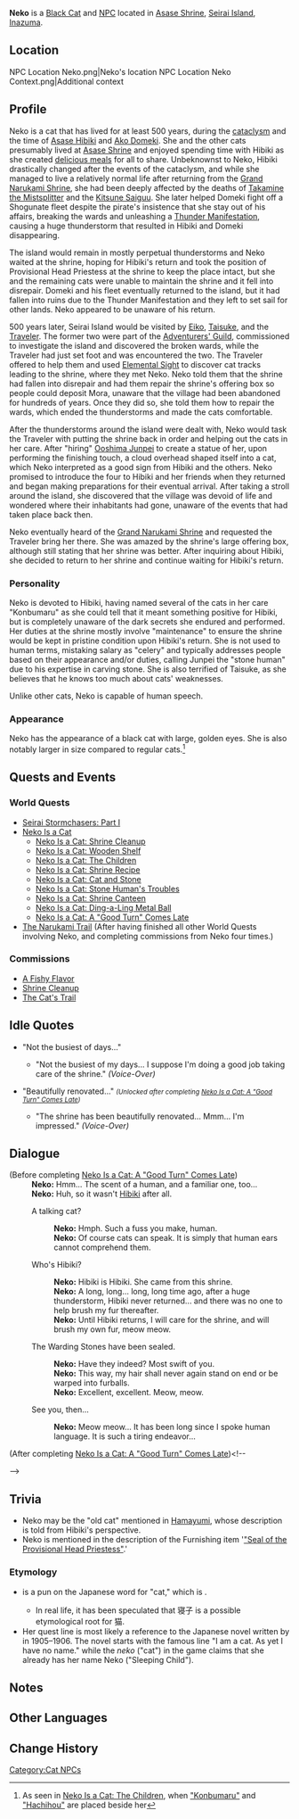 {{Character Infobox
|type             = NPC
|image            = NPC Neko.png
|region           = Inazuma
|affiliation      = Asase Shrine
|title            = Self-Proclaimed "Provisional Head Priestess of the Asase Shrine"
|title2           = Her Ladyship, the Provisional Head Priestess
}}
'''Neko''' {{Lang|ja=寝子|ja_tl=Sleeping Child}} is a [[Black Cat]] and [[NPC]] located in [[Asase Shrine]], [[Seirai Island]], [[Inazuma]].

==Location==
<gallery hideaddbutton="true" captionalign="center">
NPC Location Neko.png|Neko's location
NPC Location Neko Context.png|Additional context
</gallery>

==Profile==
Neko is a cat that has lived for at least 500 years, during the [[cataclysm]] and the time of [[Asase Hibiki]] and [[Ako Domeki]]. She and the other cats presumably lived at [[Asase Shrine]] and enjoyed spending time with Hibiki as she created [[Invigorating Kitty Meal|delicious meals]] for all to share. Unbeknownst to Neko, Hibiki drastically changed after the events of the cataclysm, and while she managed to live a relatively normal life after returning from the [[Grand Narukami Shrine]], she had been deeply affected by the deaths of [[Takamine the Mistsplitter]] and the [[Kitsune Saiguu]]. She later helped Domeki fight off a Shogunate fleet despite the pirate's insistence that she stay out of his affairs, breaking the wards and unleashing a [[Thunder Manifestation]], causing a huge thunderstorm that resulted in Hibiki and Domeki disappearing.

The island would remain in mostly perpetual thunderstorms and Neko waited at the shrine, hoping for Hibiki's return and took the position of Provisional Head Priestess at the shrine to keep the place intact, but she and the remaining cats were unable to maintain the shrine and it fell into disrepair. Domeki and his fleet eventually returned to the island, but it had fallen into ruins due to the Thunder Manifestation and they left to set sail for other lands. Neko appeared to be unaware of his return.

500 years later, Seirai Island would be visited by [[Eiko]], [[Taisuke]], and the [[Traveler]]. The former two were part of the [[Adventurers' Guild]], commissioned to investigate the island and discovered the broken wards, while the Traveler had just set foot and was encountered the two. The Traveler offered to help them and used [[Elemental Sight]] to discover cat tracks leading to the shrine, where they met Neko. Neko told them that the shrine had fallen into disrepair and had them repair the shrine's offering box so people could deposit Mora, unaware that the village had been abandoned for hundreds of years. Once they did so, she told them how to repair the wards, which ended the thunderstorms and made the cats comfortable.

After the thunderstorms around the island were dealt with, Neko would task the Traveler with putting the shrine back in order and helping out the cats in her care. After "hiring" [[Ooshima Junpei]] to create a statue of her, upon performing the finishing touch, a cloud overhead shaped itself into a cat, which Neko interpreted as a good sign from Hibiki and the others. Neko promised to introduce the four to Hibiki and her friends when they returned and began making preparations for their eventual arrival. After taking a stroll around the island, she discovered that the village was devoid of life and wondered where their inhabitants had gone, unaware of the events that had taken place back then.

Neko eventually heard of the [[Grand Narukami Shrine]] and requested the Traveler bring her there. She was amazed by the shrine's large offering box, although still stating that her shrine was better. After inquiring about Hibiki, she decided to return to her shrine and continue waiting for Hibiki's return.

===Personality===
Neko is devoted to Hibiki, having named several of the cats in her care "Konbumaru" as she could tell that it meant something positive for Hibiki, but is completely unaware of the dark secrets she endured and performed. Her duties at the shrine mostly involve "maintenance" to ensure the shrine would be kept in pristine condition upon Hibiki's return. She is not used to human terms, mistaking salary as "celery" and typically addresses people based on their appearance and/or duties, calling Junpei the "stone human" due to his expertise in carving stone. She is also terrified of Taisuke, as she believes that he knows too much about cats' weaknesses.

Unlike other cats, Neko is capable of human speech.

===Appearance===
Neko has the appearance of a black cat with large, golden eyes. She is also notably larger in size compared to regular cats.<ref group="Note">As seen in [[Neko Is a Cat: The Children]], when [["Konbumaru"]] and [["Hachihou"]] are placed beside her</ref>

==Quests and Events==
===World Quests===
*[[Seirai Stormchasers: Part I]]
*[[Neko Is a Cat]]
**[[Neko Is a Cat: Shrine Cleanup]]
**[[Neko Is a Cat: Wooden Shelf]]
**[[Neko Is a Cat: The Children]]
**[[Neko Is a Cat: Shrine Recipe]]
**[[Neko Is a Cat: Cat and Stone]]
**[[Neko Is a Cat: Stone Human's Troubles]]
**[[Neko Is a Cat: Shrine Canteen]]
**[[Neko Is a Cat: Ding-a-Ling Metal Ball]]
**[[Neko Is a Cat: A "Good Turn" Comes Late]]
*[[The Narukami Trail]] (After having finished all other World Quests involving Neko, and completing commissions from Neko four times.)

===Commissions===
*[[A Fishy Flavor]]
*[[Shrine Cleanup]]
*[[The Cat's Trail]]

==Idle Quotes==
* "Not the busiest of days..."
**{{A|VO Neko 01.ogg}} "Not the busiest of my days... I suppose I'm doing a good job taking care of the shrine." ''(Voice-Over)''
* "Beautifully renovated..." <small>''(Unlocked after completing [[Neko Is a Cat: A "Good Turn" Comes Late]])''</small>
**{{A|VO Neko 02.ogg}} "The shrine has been beautifully renovated... Mmm... I'm impressed." ''(Voice-Over)''

==Dialogue==
{{Dialogue start}}
;(Before completing [[Neko Is a Cat: A "Good Turn" Comes Late]])
:'''Neko:''' Hmm... The scent of a human, and a familiar one, too...
:'''Neko:''' Huh, so it wasn't [[Hibiki]] after all.
:{{DIcon}} A talking cat?
::'''Neko:''' Hmph. Such a fuss you make, human.
::'''Neko:''' Of course cats can speak. It is simply that human ears cannot comprehend them.
:{{DIcon}} Who's Hibiki?
::'''Neko:''' Hibiki is Hibiki. She came from this shrine.
::'''Neko:''' A long, long... long, long time ago, after a huge thunderstorm, Hibiki never returned... and there was no one to help brush my fur thereafter.
::'''Neko:''' Until Hibiki returns, I will care for the shrine, and will brush my own fur, meow meow.
:{{DIcon}} The Warding Stones have been sealed.
::'''Neko:''' Have they indeed? Most swift of you.
::'''Neko:''' This way, my hair shall never again stand on end or be warped into furballs.
::'''Neko:''' Excellent, excellent. Meow, meow.
:{{DIcon}} See you, then...
::'''Neko:''' Meow meow... It has been long since I spoke human language. It is such a tiring endeavor...

;(After completing [[Neko Is a Cat: A "Good Turn" Comes Late]])<!--
-->{{Transclude|Neko Is a Cat: A "Good Turn" Comes Late|After quest Neko|section=1}}
{{Dialogue end}}

==Trivia==
*Neko may be the "old cat" mentioned in [[Hamayumi]], whose description is told from Hibiki's perspective.
*Neko is mentioned in the description of the Furnishing item '[["Seal of the Provisional Head Priestess"]].'

===Etymology===
*{{Lang|Neko|ja=寝子|ja_rm=Neko|ja_tl=Sleeping Child}} is a pun on the Japanese word for "cat," which is {{Lang|mini=1|ja=猫|ja_rm=neko}}.
**In real life, it has been speculated that 寝子 is a possible etymological root for 猫.
*Her quest line {{Lang|"Neko Is a Cat"|ja=寝子は猫である|ja_rm=Neko wa Neko de Aru}} is most likely a reference to the Japanese novel {{Lang|''{{w|I Am a Cat}}''|ja=吾輩は猫である|ja_rm=Wagahai wa Neko de Aru}} written by {{w|Natsume Sōseki|Natsume Souseki}} in 1905–1906. The novel starts with the famous line "I am a cat. As yet I have no name." while the ''neko'' ("cat") in the game claims that she already has her name Neko ("Sleeping Child").

==Notes==
{{Reflist|note=1}}

==Other Languages==
{{Other Languages|default_hidden = 1
|en      = Neko
|zhs     = 「寝子」
|zhs_rm  = "Qǐnzi"
|zht     = 「寢子」
|zht_rm  = "Qǐnzi"
|ja      = 「{{Rubi|寝|ね|子|こ}}」
|ja_rm   = "Neko"
|ko      = 「네코」
|ko_rm   = "Neko"
|es      = Neko
|fr      = Neko
|ru      = Нэко
|th      = Neko
|vi      = Neko
|de      = „Neko“
|id      = Neko
|pt      = Neko
}}

==Change History==
{{Change History|2.1}}

[[Category:Cat NPCs]]